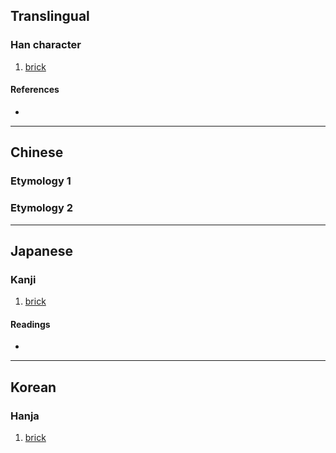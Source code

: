 {{character info/new}}
==Translingual==

===Han character===
{{Han char|rn=32|rad=土|as=11|sn=14|four=45143|canj=GJII|ids=⿰土專}}

# [[brick]]

====References====
* {{Han ref|kx=0237.080|dkj=05400|dj=0475.150|hdz=10478.060|uh=587C|ud=22652|bh=E157|bd=57687}}

----

==Chinese==

===Etymology 1===
{{zh-see|磚|v}}
===Etymology 2===
{{zh-see|摶|v}}

----

==Japanese==

===Kanji===
{{ja-kanji|grade=|rs=土11}}

# [[brick]]

====Readings====
* {{ja-readings|on=[[せん]] (sen), [[たん]] (tan), [[だん]] (dan), [[ぜん]] (zen)|kun=[[かわら]] (kawara)}}

----

==Korean==

===Hanja===
{{ko-hanja|hangeul=전|rv=jeon|mr=chŏn}}

# [[brick]]
